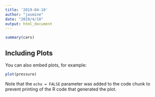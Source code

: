 ```yaml
---
title: '2019-04-10'
author: "jasmine"
date: "2019/4/10"
output: html_document
---
```


```r
summary(cars)
```

## Including Plots

You can also embed plots, for example:

```r
plot(pressure)
```

Note that the `echo = FALSE` parameter was added to the code chunk to prevent printing of the R code that generated the plot.
